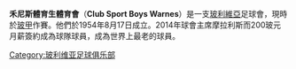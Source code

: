 {{Infobox football club
| clubname   = 體育生隊<br /> Sport Boys Warnes
| current    = 
| image      =
| fullname   = 禾尼斯體育生體育會<br /> Sport Boys Warnes
| nickname   = Los Toros (Bulls)
| motto      = 
| founded    = 1954年8月17日
| ground     = [[Estadio_Samuel_Vaca_Jiménez|Estadio Samuel Vaca Jiménez]]
| capacity   = 9,000
| chairman   = Carlos Romero
| manager    = [[Eduardo_Villegas|Eduardo Villegas]]
| league     = [[玻利維亞足球甲級聯賽|玻利維亞足球甲級聯賽]]
| season     = 2019
| position   = 秋季，第 13 位
| website    =
| pattern_la1=|pattern_b1=_Azerbaiyan11Home|pattern_ra1=|pattern_sh1=Azerbaiyan11Away
| pattern_so1=|leftarm1=0000a0|body1=FF0000|rightarm1=0000a0|shorts1=0000a0|socks1=0000a0
| pattern_la2 = _Azerbaiyan11Away
| pattern_b2  = _Azerbaiyan11Away
| pattern_ra2 = _Azerbaiyan11Away
| pattern_sh2 = _Azerbaiyan11Away
| pattern_so2 = _bluehorizontal
| leftarm2    = FFFFFF
| body2       = FFFFFF
| rightarm2   = FFFFFF
| shorts2     = FFFFFF
| socks2      = FFFFFF
}}
'''禾尼斯體育生體育會'''（'''Club Sport Boys Warnes'''）是一支[[玻利維亞|玻利維亞]]足球會，現時於[[玻甲|玻甲]]作賽。他們於1954年8月17日成立。2014年球會主席摩拉利斯而200玻元月薪簽約成為球隊球員，成為世界上最老的球員。

{{fc-stub}}

[[Category:玻利维亚足球俱乐部|Category:玻利维亚足球俱乐部]]